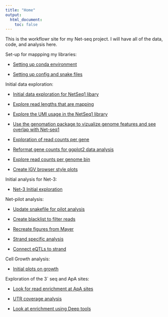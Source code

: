 ```yaml
---
title: "Home"
output:
  html_document:
    toc: false
---
```


This is the workflowr site for my Net-seq project. I will have all of the data, code, and analysis here.  


Set-up for mappping my libraries:  

* [Setting up conda environment](conda.environment.html)  

* [Setting up config and snake files](config.snake.setup.html)  


Initial data exploration:  

* [Initial data exploration for NetSeq1 libary](initial.data.exploration.html)  

* [Explore read lengths that are mapping](map_stats_from_bam.html)  

* [Explore the UMI usage in the NetSeq1 library](explore_umi_usage.html)  

* [Use the genomation package to vizualize genome features and see overlap with Net-seq1](visualize_genomefeatures.html)  

* [Exploration of read counts per gene](reads_in_genes.html)  

* [Reformat gene counts for ggplot2 data analysis](data_for_ggplot.html)  

* [Explore read counts per genome bin](bin_windows.html)  

* [Create IGV browser style plots](gviz_plots.html)


Initial analysis for Net-3:  

* [Net-3 Initial exploration](Net_3_explore.html)  


Net-pilot analysis: 

* [Update snakefile for pilot analysis](update_snakefile.html)  

* [Create blacklist to filter reads](create_blacklist.html)  

* [Recreate figures from Mayer](recreate_mayer_figs.html)

* [Strand specific analysis](strand_spec.html)

* [Connect eQTLs to strand](eqtl_bystrand.Rmd)


Cell Growth analysis: 

* [Initial plots on growth](LCL_growth.html)

Exploration of the 3` seq and ApA sites:  

* [Look for read enrichment at ApA sites](three_prime_UTR.html) 

* [UTR coverage analysis](UTR_coverage.html)

* [Look at enrichment using Deep tools](use_deeptools.html)


